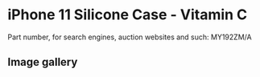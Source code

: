 
# iPhone 11 Silicone Case - Vitamin C

Part number, for search engines, auction websites and such: MY192ZM/A

## Image gallery

<div style={{ width: '100%', maxWidth: '768px' }}>
<GalleryComponent
    images={[
      {
        original: "/everysource/MY192.webp",
        thumbnail: "/everypreview/MY192.webp",
      },
      {
        original: "/everysource/MY192_AV1.webp",
        thumbnail: "/everypreview/MY192_AV1.webp",
      },
      {
        original: "/everysource/MY192_AV2.webp",
        thumbnail: "/everypreview/MY192_AV2.webp",
      },
      {
        original: "/everysource/MY192_AV3.webp",
        thumbnail: "/everypreview/MY192_AV3.webp",
      },
      {
        original: "/everysource/MY192_AV4.webp",
        thumbnail: "/everypreview/MY192_AV4.webp",
      },
      {
        original: "/everysource/MY192_AV5.webp",
        thumbnail: "/everypreview/MY192_AV5.webp",
      },
      {
        original: "/everysource/MY192_AV6.webp",
        thumbnail: "/everypreview/MY192_AV6.webp",
      },
      {
        original: "/everysource/MY192_AV7.webp",
        thumbnail: "/everypreview/MY192_AV7.webp",
      }
    ]}
  />
</div>